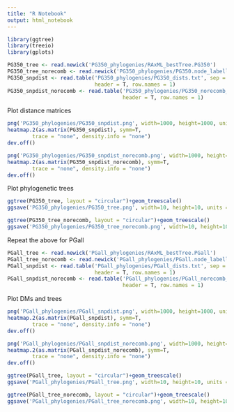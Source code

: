 ```yaml
---
title: "R Notebook"
output: html_notebook
---
```


```r
library(ggtree)
library(treeio)
library(gplots)

PG350_tree <- read.newick('PG350_phylogenies/RAxML_bestTree.PG350')
PG350_tree_norecomb <- read.newick('PG350_phylogenies/PG350.node_labelled.final_tree.tre')
PG350_snpdist <- read.table('PG350_phylogenies/PG350_dists.txt', sep = '\t',
                            header = T, row.names = 1)
PG350_snpdist_norecomb <- read.table('PG350_phylogenies/PG350_norecomb_dists.txt', sep='\t',
                                     header = T, row.names = 1)
```
Plot distance matrices
```r
png('PG350_phylogenies/PG350_snpdist.png', width=1000, height=1000, units = "px")
heatmap.2(as.matrix(PG350_snpdist), symm=T, 
        trace = "none", density.info = "none")
dev.off()

png('PG350_phylogenies/PG350_snpdist_norecomb.png', width=1000, height=1000, units = "px")
heatmap.2(as.matrix(PG350_snpdist_norecomb), symm=T, 
        trace = "none", density.info = "none")
dev.off()
```

Plot phylogenetic trees
```r
ggtree(PG350_tree, layout = "circular")+geom_treescale()
ggsave('PG350_phylogenies/PG350_tree.png', width=10, height=10, units = "in")

ggtree(PG350_tree_norecomb, layout = "circular")+geom_treescale()
ggsave('PG350_phylogenies/PG350_tree_norecomb.png', width=10, height=10, units = "in")
```


Repeat the above for PGall
```r
PGall_tree <- read.newick('PGall_phylogenies/RAxML_bestTree.PGall')
PGall_tree_norecomb <- read.newick('PGall_phylogenies/PGall.node_labelled.final_tree.tre')
PGall_snpdist <- read.table('PGall_phylogenies/PGall_dists.txt', sep = '\t',
                            header = T, row.names = 1)
PGall_snpdist_norecomb <- read.table('PGall_phylogenies/PGall_norecomb_dists.txt', sep='\t',
                                     header = T, row.names = 1)

```

Plot DMs and trees
```r
png('PGall_phylogenies/PGall_snpdist.png', width=1000, height=1000, units = "px")
heatmap.2(as.matrix(PGall_snpdist), symm=T, 
        trace = "none", density.info = "none")
dev.off()

png('PGall_phylogenies/PGall_snpdist_norecomb.png', width=1000, height=1000, units = "px")
heatmap.2(as.matrix(PGall_snpdist_norecomb), symm=T, 
        trace = "none", density.info = "none")
dev.off()

ggtree(PGall_tree, layout = "circular")+geom_treescale()
ggsave('PGall_phylogenies/PGall_tree.png', width=10, height=10, units = "in")

ggtree(PGall_tree_norecomb, layout = "circular")+geom_treescale()
ggsave('PGall_phylogenies/PGall_tree_norecomb.png', width=10, height=10, units = "in")
```

